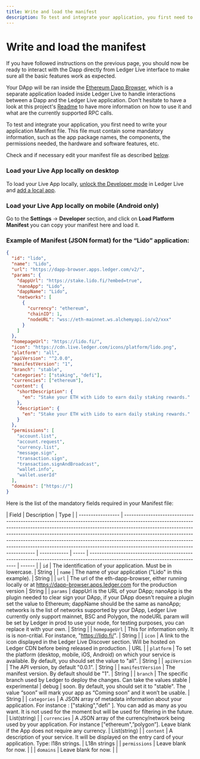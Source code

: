 ```yaml
---
title: Write and load the manifest
description: To test and integrate your application, you first need to write your application Manifest file. This file must contain some mandatory information, such as the app package names, the components, the permissions needed, the hardware and software features, etc.
---
```


# Write and load the manifest

If you have followed instructions on the previous page, you should now be ready to interact with the Dapp directly from Ledger Live interface to make sure all the basic features work as expected.

Your DApp will be ran inside the [Ethereum Dapp Browser](https://github.com/LedgerHQ/eth-dapp-browser), which is a separate application loaded inside Ledger Live to handle interactions between a Dapp and the Ledger Live application. Don't hesitate to have a look at this project's [Readme](https://github.com/LedgerHQ/eth-dapp-browser#readme) to have more information on how to use it and what are the currently supported RPC calls.

To test and integrate your application, you first need to write your application Manifest file.
This file must contain some mandatory information, such as the app package names, the components, the permissions needed, the hardware and software features, etc.

Check and if necessary edit your manifest file as described [below](#example-of-manifest-json-format-for-the-lido-application).

### Load your Live App locally on desktop

To load your Live App locally, [unlock the Developer mode](../developer-mode/) in Ledger Live and [add a local app](../developer-mode#add-a-local-app).

### Load your Live App locally on mobile (Android only)

Go to the **Settings** -> **Developer** section, and click on **Load Platform Manifest** you can copy your manifest here and load it.

### Example of Manifest (JSON format) for the “Lido” application:

```json copy
{
  "id": "lido",
  "name": "Lido",
  "url": "https://dapp-browser.apps.ledger.com/v2/",
  "params": {
    "dappUrl": "https://stake.lido.fi/?embed=true",
    "nanoApp": "Lido",
    "dappName": "Lido",
    "networks": [
      {
        "currency": "ethereum",
        "chainID": 1,
        "nodeURL": "wss://eth-mainnet.ws.alchemyapi.io/v2/xxx"
      }
    ]
  },
  "homepageUrl": "https://lido.fi/",
  "icon": "https://cdn.live.ledger.com/icons/platform/lido.png",
  "platform": "all",
  "apiVersion": "^2.0.0",
  "manifestVersion": "1",
  "branch": "stable",
  "categories": ["staking", "defi"],
  "currencies": ["ethereum"],
  "content": {
    "shortDescription": {
      "en": "Stake your ETH with Lido to earn daily staking rewards."
    },
    "description": {
      "en": "Stake your ETH with Lido to earn daily staking rewards."
    }
  },
  "permissions": [
    "account.list",
    "account.request",
    "currency.list",
    "message.sign",
    "transaction.sign",
    "transaction.signAndBroadcast",
    "wallet.info",
    "wallet.userId"
  ],
  "domains": ["https://"]
}
```

Here is the list of the mandatory fields required in your Manifest file:

| Field             | Description                                                                                                                                                                                                                                                                                                                                                                                                                                     | Type         |
| ----------------- | ----------------------------------------------------------------------------------------------------------------------------------------------------------------------------------------------------------------------------------------------------------------------------------------------------------------------------------------------------------------------------------------------------------------------------------------------- | ------------ | ----- | ----------------------------------------------------------------------------------------------------------------------------- | ------ |
| `id`              | The identification of your application. Must be in lowercase.                                                                                                                                                                                                                                                                                                                                                                                   | String       |
| `name`            | The name of your application ("Lido" in this example).                                                                                                                                                                                                                                                                                                                                                                                          | String       |
| `url`             | The url of the eth-dapp-browser, either running locally or at https://dapp-browser.apps.ledger.com for the production version                                                                                                                                                                                                                                                                                                                   | String       |
| `params`          | dappUrl is the URL of your DApp; nanoApp is the plugin needed to clear sign your DApp, if your DApp doesn't require a plugin set the value to Ethereum; dappName should be the same as nanoApp; networks is the list of networks supported by your DApp, Ledger Live currently only support mainnet, BSC and Polygon, the nodeURL param will be set by Ledger in prod to use your node, for testing purposes, you can replace it with your own. | String       |
| `homepageUrl`     | This for information only. It is is non-critial. For instance, "https://lido.fi/".                                                                                                                                                                                                                                                                                                                                                              | String       |
| `icon`            | A link to the icon displayed in the Ledger Live Discover section. Will be hosted on Ledger CDN before being released in production.                                                                                                                                                                                                                                                                                                             | URL          |
| `platform`        | To set the platform (desktop, mobile, iOS, Android) on which your service is available. By default, you should set the value to "all".                                                                                                                                                                                                                                                                                                          | String       |
| `apiVersion`      | The API version, by default "0.0.1".                                                                                                                                                                                                                                                                                                                                                                                                            | String       |
| `manifestVersion` | The manifest version. By default should be "1".                                                                                                                                                                                                                                                                                                                                                                                                 | String       |
| `branch`          | The specific branch used by Ledger to deploy the changes. Can take the values stable                                                                                                                                                                                                                                                                                                                                                            | experimental | debug | soon. By default, you should set it to "stable". The value “soon” will mark your app as “Coming soon” and it won’t be usable. | String |
| `categories`      | A JSON array of metadata information about your application. For instance : ["staking","defi" ]. You can add as many as you want. It is not used for the moment but will be used for filtering in the future.                                                                                                                                                                                                                                   | List(string) |
| `currencies`      | A JSON array of the currency/network being used by your application. For instance ["ethereum",”polygon”]. Leave blank if the App does not require any currency.                                                                                                                                                                                                                                                                                 | List(string) |
| `content`         | A description of your service. It will be displayed on the entry card of your application. Type: l18n strings.                                                                                                                                                                                                                                                                                                                                  | L18n strings |
| `permissions`     | Leave blank for now.                                                                                                                                                                                                                                                                                                                                                                                                                            |              |
| `domains`         | Leave blank for now.                                                                                                                                                                                                                                                                                                                                                                                                                            |              |
